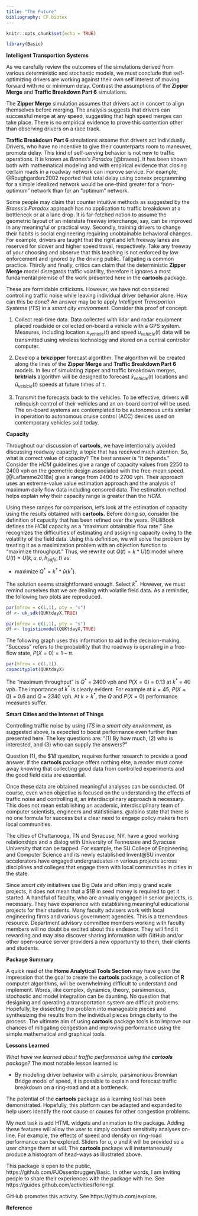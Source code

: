 ```yaml
---
title: "The Future"
bibliography: CF.bibtex
---
```


```r
knitr::opts_chunk$set(echo = TRUE)
```


```r
library(Basic)
```


__Intelligent Transportion Systems__ 

As we carefully review the outcomes of the simulations derived from various deterministic and stochastic models, we must conclude that self-optimizing drivers are working against their own self interest of moving forward with no or minimum delay. Contrast the assumptions of the __Zipper Merge__ and __Traffic Breakdown Part 6__ simulations. 

The __Zipper Merge__ simulation assumes that drivers act in concert to align themselves before merging. The analysis suggests that drivers can successful merge at any speed, suggesting that high speed merges can take place.  There is no empirical evidence to prove this contention other than observing drivers on a  race track.

__Traffic Breakdown Part 6__ simulations assume that drivers act individually. Drivers, who have no incentive to give their counterparts room to maneuver, promote delay. This kind of self-serving behavior is not new to traffic operations. It is known as _Braess's Paradox_ [@braess]. It has been shown both with mathematical modeling and with empirical evidence that closing certain roads in a roadway network can improve service.   For example, @Roughgarden:2002 reported that total delay using convex programming for a simple idealized network would be one-third greater for a "non-optimum" network than for an "optimum" network. 

Some people may claim that counter intuitive methods as suggested by the _Braess's Paradox_ approach has  no application to traffic breakdown at a bottleneck or at a lane drop.  It is far-fetched notion to assume the geometric layout of an interstate freeway interchange, say,  can be improved in any meaningful or practical way.  Secondly, training drivers to change their habits is social engineering  requiring unobtainable behavioral changes. For example, drivers are taught that the right and left freeway lanes are reserved for slower and higher speed travel, respectively. Take any freeway of your choosing and  observe that this teaching is not enforced by law enforcement and  ignored by the driving public. Tailgating is common practice. Thirdly and finally, critics can claim that the deterministic  __Zipper Merge__ model disregards traffic volatility, therefore it ignores a most fundamental premise of the work presented here in the __cartools__ package.

These are formidable criticisms. However, we have not considered controlling traffic noise while leaving  individual driver  behavior alone. How can this be done? An answer may be to apply  _Intelligent Transportion Systems_ (_ITS_) in a _smart city environment_. Consider this  proof of concept:

1. Collect real-time data. Data collected with lidar and radar equipment placed roadside or collected on-board a vehicle with a GPS system. Measures, including location $x_{vehicle}(t)$ and speed $u_{vehicle}(t)$  data will be transmitted using wireless technology and stored on a central controller computer.

2. Develop a __brkzipper__ forecast algorithm. The algorithm will be created along the lines of the __Zipper Merge__ and __Traffic Breakdown Part 6__ models. In lieu of simulating zipper and traffic breakdown merges, __brktrials__ algorithm will be designed to forecast $\hat{x}_{vehicle}(t)$ locations and $\hat{u}_{vehicle}(t)$ speeds at future times of $\tau$. 

3. Transmit the forecasts back to the vehicles. To be effective, drivers will relinquish control of their vehicles and an on-board control will be used. The on-board systems are contemplated to be autonomous units similar in operation to autonomous cruise control (ACC) devices used on contemporary vehicles sold today.

__Capacity__

Throughout our discussion of __cartools__, we have intentionally avoided discussing roadway capacity, a topic that has received much attention. So, what is correct value of capacity? The best answer is "It depends." Consider the _HCM_ guidelines give a range of capacity values from 2250 to 2400 vph on the geometric design associated with the free-mean speed.  [@Laflamme2018a] give a range from 2400 to 2700 vph. Their approach uses an extreme-value value estimation approach and the analysis of maximum daily flow data including censored data. The estimation method helps explain why their capacity range is greater than the _HCM_. 

Using these ranges for comparison, let's look at the estimation of capacity using the results obtained with __cartools.__ Before doing so, consider the definition of capacity that has been refined over the years. @LiliBook defines the _HCM_ capacity  as a "maximum obtainable flow rate."  She recognizes the difficulties of estimating and assigning capacity owing to the volatility of the field data. Using this definition, we will solve the problem by treating it as a maximization problem with an objection function to  "maximize throughput." Thus, we rewrite out  $Q(t)  = k * U(t)$ model where $U(t) = U(k, u, \sigma, h_{safe}, t)$ as:


* maximize  $Q^*  = k^* * \bar{u}(k^*)$.

The solution seems  straightforward enough. Select $k^*$. However, we must remind ourselves that we are dealing with volatile field data. As a reminder, the following two plots are reproduced.


```r
par(mfrow = c(1,1), pty = "s")
df <- uk_sdk(QUKtdayX,TRUE)
```

```r
par(mfrow = c(1,1), pty = "s")
df <- logisticmodel(QUKtdayX,TRUE)
```

The following graph uses this information to aid in the decision-making. "Success" refers to the probability that the roadway is operating in a free-flow state, $P(X = 0) = 1 - \pi$.

```r
par(mfrow = c(1,1))
capacityplot(QUKtdayX)
```

The "maximum throughput" is  $Q^*$ = 2400 vph  and $P(X = 0)$ = 0.13 at  $k^*$ = 40 vph.  The importance of  $k^*$ is clearly  evident. For example at $k = 45$, $P(X = 0)$ = 0.6 and $Q$ = 2340 vph. At $k > k^*$, the $Q$ and $P(X = 0)$ performance measures suffer.

__Smart Cities and the Internet of Things__

Controlling traffic noise by using _ITS_ in a _smart city environment_, as suggested above, is expected to boost performance even further than presented here. The key questions are: "(1) By how much, (2) who is interested, and (3) who can supply the answers?" 

Question (1), the $\$1B$ question, requires further research to provide a good answer. If the  __cartools__  package offers nothing else, a reader must come away knowing that collecting good data  from controlled experiments and the good field data are essential. 

Once these data are obtained meaningful analyses can be conducted. Of course, even when objective is focused on  the understanding the effects of traffic noise and controlling it, an interdisciplinary approach is necessary. This does not mean establishing an academic, interdisciplinary team of computer scientists, engineers and statisticians. @albino state that there is no one formula for success but a clear need to engage policy makers from local communities.  

The cities of Chattanooga, TN and Syracuse, NY, have  a good working relationships and a dialog with University of Tennessee and Syracuse University that can be tapped. For example, the SU College of Engineering and Computer Science and its newly established  Invent@SU inventor accelerators have engaged undergraduates in various projects across disciplines and colleges that engage them with local communities in cities in the state.  

Since _smart city_ initiatives use Big Data and often imply grand scale projects, it does not mean that a $\$1B$ in seed money is required to get it started. A handful of faculty, who are annually engaged in senior projects,  is necessary. They have experience with establishing  meaningful educational projects for their students.  Many faculty advisers work with local engineering firms and various government agencies. This is a tremendous resource. Department advisory committee members working with faculty members will no doubt be excited about this endeavor. They will find it rewarding and may also discover  sharing information with GitHub and/or other open-source server providers a new opportunity to them, their clients and   students.


__Package Summary__ 

A quick read of the __Home Analytical Tools Section__ may have given the impression that the goal to create the __cartools__ package, a collection of __R__ computer algorithms, will be overwhelming difficult to understand and implement. Words, like complex, dynamics, theory, parsimonious, stochastic and model integration can be daunting. No question that designing and operating a transportation system are difficult problems. Hopefully, by dissecting the problem into manageable pieces and synthesizing the  results from the individual pieces brings clarity to the process. The ultimate aim of using __cartools__ package tools is to improve our chances of mitigating congestion and improving performance using the simple mathematical and graphical tools. 


__Lessons Learned__

_What have we learned about traffic performance using the __cartools__ package?_ The most notable lesson learned is:

* By modeling driver behavior with a simple, parsimonious  Brownian Bridge model of speed, it is possible to explain and forecast  traffic  breakdown on a ring-road and at a bottleneck.  

The potential of the __cartools__ package as a learning tool has been demonstrated. Hopefully, this platform can be adapted and expanded to help users  identify the root cause or causes for other congestion problems. 

My next task is add HTML widgets and animation  to the package. Adding these features will allow the user to simply conduct sensitivity analyses on-line. For example, the effects of speed  and density on ring-road performance can be explored. Sliders for $u$, $\sigma$ and $k$ will be provided so a user change them at will. The __cartools__ package will instantaneously produce a histogram of head-ways as illustrated above.

This package is open to the public, https://github.com/PJOssenbruggen/Basic. In other words, I am inviting people to share their experiences with the package with me. See https://guides.github.com/activities/forking/. 

GitHub promotes this activity. See https://github.com/explore. 

__Reference__
